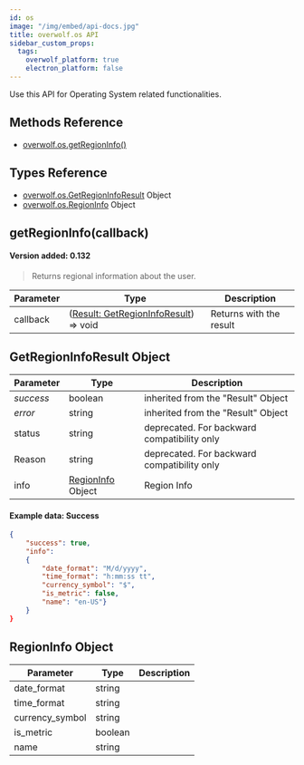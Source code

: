 ```yaml
---
id: os
image: "/img/embed/api-docs.jpg"
title: overwolf.os API
sidebar_custom_props:
  tags:
    overwolf_platform: true
    electron_platform: false
---
```


Use this API for Operating System related functionalities.

## Methods Reference

* [overwolf.os.getRegionInfo()](#getregioninfocallback)

## Types Reference

* [overwolf.os.GetRegionInfoResult](#getregioninforesult-object) Object
* [overwolf.os.RegionInfo](#regioninfo-object) Object



## getRegionInfo(callback)
#### Version added: 0.132

> Returns regional information about the user.

Parameter | Type                                                                    | Description             |
--------- | ------------------------------------------------------------------------| ----------------------- |
callback  | ([Result: GetRegionInfoResult](#getregioninforesult-object)) => void    | Returns with the result |


## GetRegionInfoResult Object

Parameter          | Type     | Description                                 |
-------------------| ---------| ------------------------------------------- |
*success*          | boolean  | inherited from the "Result" Object          |
*error*            | string   | inherited from the "Result" Object          |
status             | string   | deprecated. For backward compatibility only |
Reason             | string   | deprecated. For backward compatibility only |   
info               | [RegionInfo](#regioninfo-object) Object    | Region Info     |   


#### Example data: Success

```json
{ 
	"success": true,
	"info":
	{ 
		"date_format": "M/d/yyyy",
		"time_format": "h:mm:ss tt", 
		"currency_symbol": "$", 
		"is_metric": false,
		"name": "en-US"}
	}
}
```

## RegionInfo Object

Parameter          | Type     | Description      |
-------------------| ---------| ---------------- |
date_format        | string   |                  |
time_format        | string   |                  |
currency_symbol    | string   |                  |
is_metric          | boolean  |                  |   
name               | string   |                  |   

